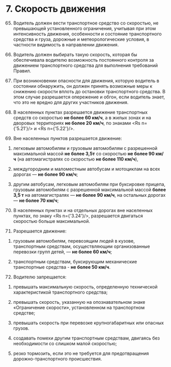 
# 7. Скорость движения

65. Водитель должен вести транспортное средство со скоростью, не превышающей установленного ограничения, учитывая при этом интенсивность движения, особенности и состояние транспортного средства и груза, дорожные и метеорологические условия, в частности видимость в направлении движения.

66. Водитель должен выбирать такую скорость, которая бы обеспечивала водителю возможность постоянного контроля за движением транспортного средства для выполнения требований Правил.

67. При возникновении опасности для движения, которую водитель в состоянии обнаружить, он должен принять возможные меры к снижению скорости вплоть до остановки транспортного средства. В этом случае разрешается опережение и обгон, если водитель знает, что это не вредно для других участников движения.

68. В населенных пунктах разрешается движение транспортных средств со скоростью **не более 60 км/ч**, а в жилых зонах и на дворовых территориях **не более 20 км/ч**, по знаками <Rs n={'5.21'}/> и <Rs n={'5.22'}/>.

69. Вне населенных пунктов разрешается движение:

1) легковым автомобилям и грузовым автомобилям с разрешенной максимальной массой **не более 3,5т** со скоростью **не более 90 км/ч** (на автомагистралях со скоростью **не более 110 км/ч**),

2) междугородним и маломестным автобусам и мотоциклам на всех дорогах — **не более 90 км/ч**;

3) другим автобусам, легковым автомобилям при буксировке прицепа, грузовым автомобилям с разрешенной максимальной массой **более 3,5 т** на автомагистралях — **не более 90 км/ч**, на остальных дорогах — **не более 70 км/ч**;

70. В населенных пунктах и на отдельных дорогах вне населенных пунктах, по знаку <Rs n={'3.24'}/>, разрешается двигаться скоростью больше максимальной.

71. Разрешается движение:

1) грузовым автомобилям, перевозящим людей в кузове, транспортным средствам, осуществляющим организованные перевозки групп детей, — **не более 60 км/ч**;

2) транспортным средствам, буксирующим механические транспортные средства - **не более 50 км/ч**.

72. Водителю запрещается:

1) превышать максимальную скорость, определенную технической характеристикой транспортного средства;

2) превышать скорость, указанную на опознавательном знаке «Ограничение скорости», установленном на транспортном средстве;

3) превышать скорость при перевозке крупногабаритных или опасных грузов.

4) создавать помехи другим транспортным средствам, двигаясь без необходимости со слишком малой скоростью;

5) резко тормозить, если это не требуется для предотвращения дорожно-транспортного происшествия.
